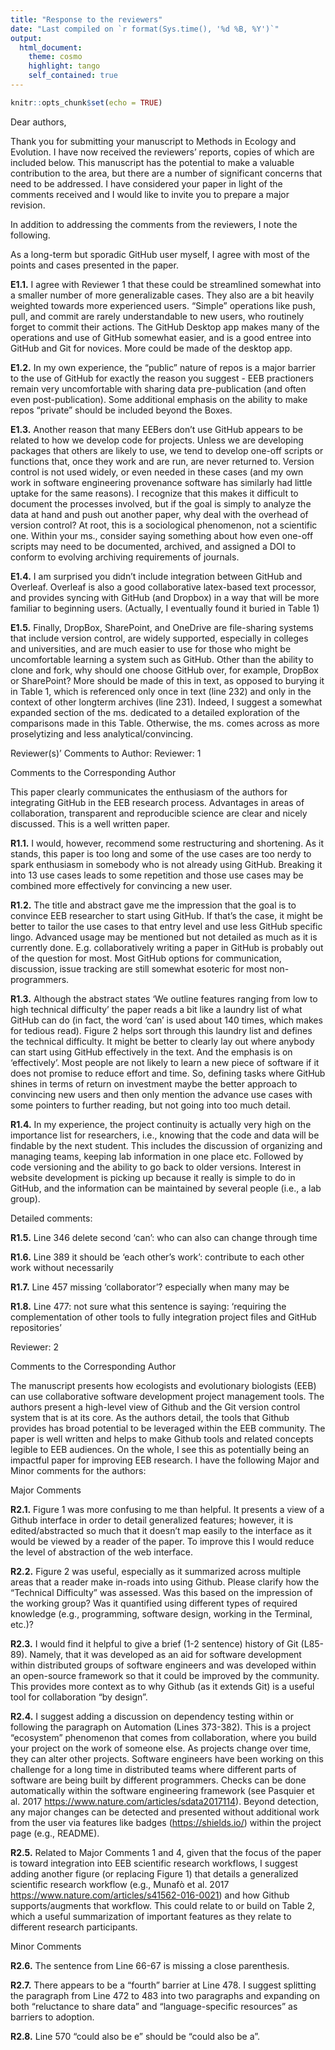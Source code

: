```yaml
---
title: "Response to the reviewers"
date: "Last compiled on `r format(Sys.time(), '%d %B, %Y')`"
output:
  html_document:
    theme: cosmo 
    highlight: tango
    self_contained: true
---
```


```r
knitr::opts_chunk$set(echo = TRUE)
```

Dear authors,

Thank you for submitting your manuscript to Methods in Ecology and Evolution. I have now received the reviewers' reports, copies of which are included below. This manuscript has the potential to make a valuable contribution to the area, but there are a number of significant concerns that need to be addressed. I have considered your paper in light of the comments received and I would like to invite you to prepare a major revision.

In addition to addressing the comments from the reviewers, I note the following.

As a long-term but sporadic GitHub user myself, I agree with most of the points and cases presented in the paper.

**E1.1.** I agree with Reviewer 1 that these could be streamlined somewhat into a smaller number of more generalizable cases. They also are a bit heavily weighted towards more experienced users. "Simple" operations like push, pull, and commit are rarely understandable to new users, who routinely forget to commit their actions. The GitHub Desktop app makes many of the operations and use of GitHub somewhat easier, and is a good entree into GitHub and Git for novices. More could be made of the desktop app.

**E1.2.** In my own experience, the "public" nature of repos is a major barrier to the use of GitHub for exactly the reason you suggest - EEB practioners remain very uncomfortable with sharing data pre-publication (and often even post-publication). Some additional emphasis on the ability to make repos "private" should be included beyond the Boxes.

**E1.3.** Another reason that many EEBers don't use GitHub appears to be related to how we develop code for projects. Unless we are developing packages that others are likely to use, we tend to develop one-off scripts or functions that, once they work and are run, are never returned to. Version control is not used widely, or even needed in these cases (and my own work in software engineering provenance software has similarly had little uptake for the same reasons). I recognize that this makes it difficult to document the processes involved, but if the goal is simply to analyze the data at hand and push out another paper, why deal with the overhead of version control? At root, this is a sociological phenomenon, not a scientific one. Within your ms., consider saying something about how even one-off scripts may need to be documented, archived, and assigned a DOI to conform to evolving archiving requirements of journals.

**E1.4.** I am surprised you didn't include integration between GitHub and Overleaf. Overleaf is also a good collaborative latex-based text processor, and provides syncing with GitHub (and Dropbox) in a way that will be more familiar to beginning users. (Actually, I eventually found it buried in Table 1)

**E1.5.** Finally, DropBox, SharePoint, and OneDrive are file-sharing systems that include version control, are widely supported, especially in colleges and universities, and are much easier to use for those who might be uncomfortable learning a system such as GitHub. Other than the ability to clone and fork, why should one choose GitHub over, for example, DropBox or SharePoint? More should be made of this in text, as opposed to burying it in Table 1, which is referenced only once in text (line 232) and only in the context of other longterm archives (line 231). Indeed, I suggest a somewhat expanded section of the ms. dedicated to a detailed exploration of the comparisons made in this Table. Otherwise, the ms. comes across as more proselytizing and less analytical/convincing.

Reviewer(s)' Comments to Author: Reviewer: 1

Comments to the Corresponding Author

This paper clearly communicates the enthusiasm of the authors for integrating GitHub in the EEB research process. Advantages in areas of collaboration, transparent and reproducible science are clear and nicely discussed. This is a well written paper.

**R1.1.** I would, however, recommend some restructuring and shortening. As it stands, this paper is too long and some of the use cases are too nerdy to spark enthusiasm in somebody who is not already using GitHub. Breaking it into 13 use cases leads to some repetition and those use cases may be combined more effectively for convincing a new user.

**R1.2.** The title and abstract gave me the impression that the goal is to convince EEB researcher to start using GitHub. If that's the case, it might be better to tailor the use cases to that entry level and use less GitHub specific lingo. Advanced usage may be mentioned but not detailed as much as it is currently done. E.g. collaboratively writing a paper in GitHub is probably out of the question for most. Most GitHub options for communication, discussion, issue tracking are still somewhat esoteric for most non-programmers.

**R1.3.** Although the abstract states 'We outline features ranging from low to high technical difficulty' the paper reads a bit like a laundry list of what GitHub can do (in fact, the word 'can' is used about 140 times, which makes for tedious read). Figure 2 helps sort through this laundry list and defines the technical difficulty. It might be better to clearly lay out where anybody can start using GitHub effectively in the text. And the emphasis is on 'effectively'. Most people are not likely to learn a new piece of software if it does not promise to reduce effort and time. So, defining tasks where GitHub shines in terms of return on investment maybe the better approach to convincing new users and then only mention the advance use cases with some pointers to further reading, but not going into too much detail.

**R1.4.** In my experience, the project continuity is actually very high on the importance list for researchers, i.e., knowing that the code and data will be findable by the next student. This includes the discussion of organizing and managing teams, keeping lab information in one place etc. Followed by code versioning and the ability to go back to older versions. Interest in website development is picking up because it really is simple to do in GitHub, and the information can be maintained by several people (i.e., a lab group).

Detailed comments:

**R1.5.** Line 346 delete second 'can': who can also can change through time

**R1.6.** Line 389 it should be 'each other's work': contribute to each other work without necessarily

**R1.7.** Line 457 missing 'collaborator'? especially when many may be

**R1.8.** Line 477: not sure what this sentence is saying: 'requiring the complementation of other tools to fully integration project files and GitHub repositories'

Reviewer: 2

Comments to the Corresponding Author

The manuscript presents how ecologists and evolutionary biologists (EEB) can use collaborative software development project management tools. The authors present a high-level view of Github and the Git version control system that is at its core. As the authors detail, the tools that Github provides has broad potential to be leveraged within the EEB community. The paper is well written and helps to make Github tools and related concepts legible to EEB audiences. On the whole, I see this as potentially being an impactful paper for improving EEB research. I have the following Major and Minor comments for the authors:

Major Comments

**R2.1.** Figure 1 was more confusing to me than helpful. It presents a view of a Github interface in order to detail generalized features; however, it is edited/abstracted so much that it doesn't map easily to the interface as it would be viewed by a reader of the paper. To improve this I would reduce the level of abstraction of the web interface.

**R2.2.** Figure 2 was useful, especially as it summarized across multiple areas that a reader make in-roads into using Github. Please clarify how the "Technical Difficulty" was assessed. Was this based on the impression of the working group? Was it quantified using different types of required knowledge (e.g., programming, software design, working in the Terminal, etc.)?

**R2.3.** I would find it helpful to give a brief (1-2 sentence) history of Git (L85-89). Namely, that it was developed as an aid for software development within distributed groups of software engineers and was developed within an open-source framework so that it could be improved by the community. This provides more context as to why Github (as it extends Git) is a useful tool for collaboration "by design".

**R2.4.** I suggest adding a discussion on dependency testing within or following the paragraph on Automation (Lines 373-382). This is a project "ecosystem" phenomenon that comes from collaboration, where you build your project on the work of someone else. As projects change over time, they can alter other projects. Software engineers have been working on this challenge for a long time in distributed teams where different parts of software are being built by different programmers. Checks can be done automatically within the software engineering framework (see Pasquier et al. 2017 <https://www.nature.com/articles/sdata2017114>). Beyond detection, any major changes can be detected and presented without additional work from the user via features like badges (<https://shields.io/>) within the project page (e.g., README).

**R2.5.** Related to Major Comments 1 and 4, given that the focus of the paper is toward integration into EEB scientific research workflows, I suggest adding another figure (or replacing Figure 1) that details a generalized scientific research workflow (e.g., Munafò et al. 2017 <https://www.nature.com/articles/s41562-016-0021>) and how Github supports/augments that workflow. This could relate to or build on Table 2, which a useful summarization of important features as they relate to different research participants.

Minor Comments

**R2.6.** The sentence from Line 66-67 is missing a close parenthesis.

**R2.7.** There appears to be a "fourth" barrier at Line 478. I suggest splitting the paragraph from Line 472 to 483 into two paragraphs and expanding on both "reluctance to share data" and "language-specific resources" as barriers to adoption.

**R2.8.** Line 570 "could also be e" should be "could also be a".
